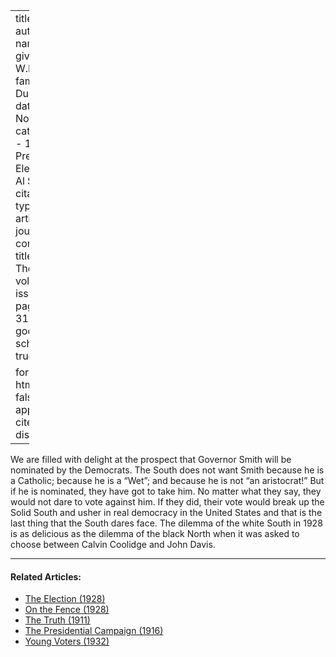 
---
title: 'Smith'
author:
  - name:
      given: W.E.B.
      family: Du Bois
date: Nov. 1927
categories: 
  - 1928 Presidential Election
  - Al Smith
citation: 
  type: article-journal
  container-title: The Crisis
  volume: 34
  issue: 9
  page: 311-312
google-scholar: true

format:
  html:
    toc: false
    appendix-cite-as: display
---


We are filled with delight at the prospect that Governor Smith will be nominated by the Democrats. The South does not want Smith because he is a Catholic; because he is a "Wet"; and because he is not "an aristocrat!" But if he is nominated, they have got to take him. No matter what they say, they would not dare to vote against him. If they did, their vote would break up the Solid South and usher in real democracy in the United States and that is the last thing that the South dares face. The dilemma of the white South in 1928 is as delicious as the dilemma of the black North when it was asked to choose between Calvin Coolidge and John Davis.

<!-- Similar articles start here -->

<hr>
#### Related Articles:

* [The Election (1928)](/Volumes/35/12/election.html)
* [On the Fence (1928)](/Volumes/35/11/on_the_fence.html)
* [The Truth (1911)](/Volumes/01/03/truth.html)
* [The Presidential Campaign (1916)](/Volumes/12/06/presidential_campaign.html)
* [Young Voters (1932)](/Volumes/39/09/young_voters.html)

<!-- Similar articles end here -->